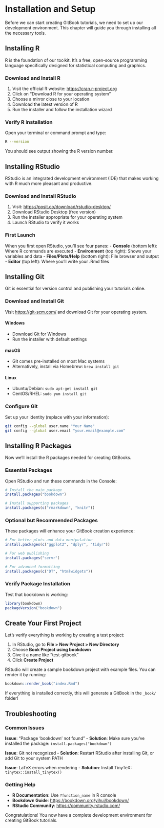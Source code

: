 # Installation and Setup {#install}

Before we can start creating GitBook tutorials, we need to set up our development environment. This chapter will guide you through installing all the necessary tools.

## Installing R

R is the foundation of our toolkit. It's a free, open-source programming language specifically designed for statistical computing and graphics.

### Download and Install R

1. Visit the official R website: [https://cran.r-project.org](https://cran.r-project.org)
2. Click on "Download R for your operating system"
3. Choose a mirror close to your location
4. Download the latest version of R
5. Run the installer and follow the installation wizard

### Verify R Installation

Open your terminal or command prompt and type:

```bash
R --version
```

You should see output showing the R version number.

## Installing RStudio

RStudio is an integrated development environment (IDE) that makes working with R much more pleasant and productive.

### Download and Install RStudio

1. Visit: [https://posit.co/download/rstudio-desktop/](https://posit.co/download/rstudio-desktop/)
2. Download RStudio Desktop (free version)
3. Run the installer appropriate for your operating system
4. Launch RStudio to verify it works

### First Launch

When you first open RStudio, you'll see four panes:
- **Console** (bottom left): Where R commands are executed
- **Environment** (top right): Shows your variables and data
- **Files/Plots/Help** (bottom right): File browser and output
- **Editor** (top left): Where you'll write your .Rmd files

## Installing Git

Git is essential for version control and publishing your tutorials online.

### Download and Install Git

Visit [https://git-scm.com/](https://git-scm.com/) and download Git for your operating system.

#### Windows
- Download Git for Windows
- Run the installer with default settings

#### macOS
- Git comes pre-installed on most Mac systems
- Alternatively, install via Homebrew: `brew install git`

#### Linux
- Ubuntu/Debian: `sudo apt-get install git`
- CentOS/RHEL: `sudo yum install git`

### Configure Git

Set up your identity (replace with your information):

```bash
git config --global user.name "Your Name"
git config --global user.email "your.email@example.com"
```

## Installing R Packages

Now we'll install the R packages needed for creating GitBooks.

### Essential Packages

Open RStudio and run these commands in the Console:

```r
# Install the main package
install.packages("bookdown")

# Install supporting packages
install.packages(c("rmarkdown", "knitr"))
```

### Optional but Recommended Packages

These packages will enhance your GitBook creation experience:

```r
# For better plots and data manipulation
install.packages(c("ggplot2", "dplyr", "tidyr"))

# For web publishing
install.packages("servr")

# For advanced formatting
install.packages(c("DT", "htmlwidgets"))
```

### Verify Package Installation

Test that bookdown is working:

```r
library(bookdown)
packageVersion("bookdown")
```

## Create Your First Project

Let's verify everything is working by creating a test project:

1. In RStudio, go to **File > New Project > New Directory**
2. Choose **Book Project using bookdown**
3. Give it a name like "test-gitbook"
4. Click **Create Project**

RStudio will create a sample bookdown project with example files. You can render it by running:

```r
bookdown::render_book("index.Rmd")
```

If everything is installed correctly, this will generate a GitBook in the `_book/` folder!

## Troubleshooting

### Common Issues

**Issue**: "Package 'bookdown' not found"
- **Solution**: Make sure you've installed the package: `install.packages("bookdown")`

**Issue**: Git not recognized
- **Solution**: Restart RStudio after installing Git, or add Git to your system PATH

**Issue**: LaTeX errors when rendering
- **Solution**: Install TinyTeX: `tinytex::install_tinytex()`

### Getting Help

- **R Documentation**: Use `?function_name` in R console
- **Bookdown Guide**: [https://bookdown.org/yihui/bookdown/](https://bookdown.org/yihui/bookdown/)
- **RStudio Community**: [https://community.rstudio.com/](https://community.rstudio.com/)

Congratulations! You now have a complete development environment for creating GitBook tutorials. 